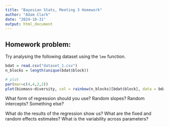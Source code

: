 ```yaml
---
title: "Bayesian Stats, Meeting 3 Homework"
author: "Adam Clark"
date: "2024-10-31"
output: html_document
---
```


## Homework problem:

Try analysing the following dataset using the `lme` function.

```r
bdat = read.csv("dataset_1.csv")
n_blocks = length(unique(bdat$block))

# plot
par(mar=c(4,4,2,2))
plot(biomass~diversity, col = rainbow(n_blocks)[bdat$block], data = bdat)
```

What form of regression should you use? Random slopes? Random intercepts? Something else?
  
What do the results of the regression show us? What are the fixed and random effects estimates? What is the variability across parameters?
